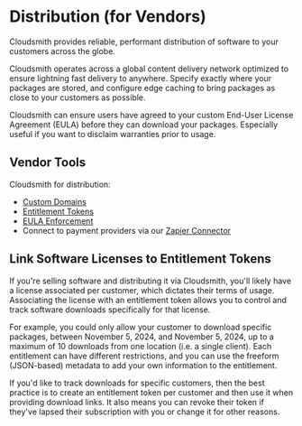 

# Distribution (for Vendors)

Cloudsmith provides reliable, performant distribution of software to your customers across the globe.

Cloudsmith operates across a global content delivery network optimized to ensure lightning fast delivery to anywhere. Specify exactly where your packages are stored, and configure edge caching to bring packages as close to your customers as possible.

Cloudsmith can ensure users have agreed to your custom End-User License Agreement (EULA) before they can download your packages. Especially useful if you want to disclaim warranties prior to usage.

## Vendor Tools

Cloudsmith for distribution:
- [Custom Domains](/software-distribution/broadcasts-custom-domain)
- [Entitlement Tokens](/software-distribution/entitlement-tokens)
- [EULA Enforcement](/software-distribution/eula)
- Connect to payment providers via our [Zapier Connector](/integrations/integrating-with-zapier)

## Link Software Licenses to Entitlement Tokens

If you're selling software and distributing it via Cloudsmith, you'll likely have a license associated per customer, which dictates their terms of usage. Associating the license with an entitlement token allows you to control and track software downloads specifically for that license. 

For example, you could only allow your customer to download specific packages, between November 5, 2024, and November 5, 2024, up to a maximum of 10 downloads from one location (i.e. a single client). Each entitlement can have different restrictions, and you can use the freeform (JSON-based) metadata to add your own information to the entitlement.

If you'd like to track downloads for specific customers, then the best practice is to create an entitlement token per customer and then use it when providing download links. It also means you can revoke their token if they've lapsed their subscription with you or change it for other reasons.
